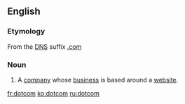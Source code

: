 ==English==
===Etymology===
From the [[w:Domain Name System|DNS]] suffix [[w:.com|.com]]

===Noun===
{{en-noun}}

# A [[company]] whose [[business]] is based around a [[website]].

[[fr:dotcom]]
[[ko:dotcom]]
[[ru:dotcom]]
